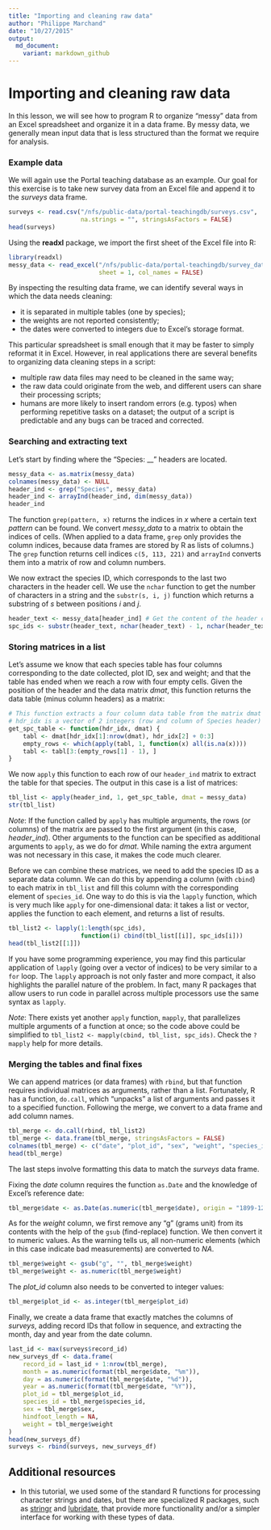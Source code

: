 ```yaml
---
title: "Importing and cleaning raw data"
author: "Philippe Marchand"
date: "10/27/2015"
output: 
  md_document:
    variant: markdown_github
---
```


# Importing and cleaning raw data

In this lesson, we will see how to program R to organize "messy" data from an Excel spreadsheet and organize it in a data frame. By messy data, we generally mean input data that is less structured than the format we require for analysis.

### Example data

We will again use the Portal teaching database as an example. Our goal for this exercise is to take new survey data from an Excel file and append it to the *surveys* data frame.
```r
surveys <- read.csv("/nfs/public-data/portal-teachingdb/surveys.csv", 
                    na.strings = "", stringsAsFactors = FALSE)
head(surveys)
```

Using the **readxl** package, we import the first sheet of the Excel file into R:
```r
library(readxl)
messy_data <- read_excel("/nfs/public-data/portal-teachingdb/survey_data_spreadsheet_messy.xls",
                         sheet = 1, col_names = FALSE)
```

By inspecting the resulting data frame, we can identify several ways in which the data needs cleaning:

* it is separated in multiple tables (one by species);
* the weights are not reported consistently;
* the dates were converted to integers due to Excel's storage format.

This particular spreadsheet is small enough that it may be faster to simply reformat it in Excel. However, in real applications there are several benefits to organizing data cleaning steps in a script:

* multiple raw data files may need to be cleaned in the same way;
* the raw data could originate from the web, and different users can share their processing scripts;
* humans are more likely to insert random errors (e.g. typos) when performing repetitive tasks on a dataset; the output of a script is predictable and any bugs can be traced and corrected.

### Searching and extracting text

Let's start by finding where the "Species: __" headers are located.
```r
messy_data <- as.matrix(messy_data)
colnames(messy_data) <- NULL
header_ind <- grep("Species", messy_data)
header_ind <- arrayInd(header_ind, dim(messy_data))
header_ind
```
The function `grep(pattern, x)` returns the indices in *x* where a certain text *pattern* can be found. We convert *messy_data* to a matrix to obtain the indices of cells. (When applied to a data frame, `grep` only provides the column indices, because data frames are stored by R as lists of columns.) The `grep` function returns cell indices `c(5, 113, 221)` and `arrayInd` converts them into a matrix of row and column numbers.

We now extract the species ID, which corresponds to the last two characters in the header cell. We use the `nchar` function to get the number of characters in a string and the `substr(s, i, j)` function which returns a substring of *s* between positions *i* and *j*. 
```r
header_text <- messy_data[header_ind] # Get the content of the header cells
spc_ids <- substr(header_text, nchar(header_text) - 1, nchar(header_text))
```

### Storing matrices in a list

Let's assume we know that each species table has four columns corresponding to the date collected, plot ID, sex and weight; and that the table has ended when we reach a row with four empty cells. Given the position of the header and the data matrix *dmat*, this function returns the data table (minus column headers) as a matrix:
```r
# This function extracts a four column data table from the matrix dmat
# hdr_idx is a vector of 2 integers (row and column of Species header)
get_spc_table <- function(hdr_idx, dmat) {
    tabl <- dmat[hdr_idx[1]:nrow(dmat), hdr_idx[2] + 0:3]
    empty_rows <- which(apply(tabl, 1, function(x) all(is.na(x))))
    tabl <- tabl[3:(empty_rows[1] - 1), ]
}
```

We now `apply` this function to each row of our `header_ind` matrix to extract the table for that species. The output in this case is a list of matrices: 
```r
tbl_list <- apply(header_ind, 1, get_spc_table, dmat = messy_data)
str(tbl_list)
```

*Note*: If the function called by `apply` has multiple arguments, the rows (or columns) of the matrix are passed to the first argument (in this case, *header_ind*). Other arguments to the function can be specified as additional arguments to `apply`, as we do for *dmat*. While naming the extra argument was not necessary in this case, it makes the code much clearer.

Before we can combine these matrices, we need to add the species ID as a separate data column. We can do this by appending a column (with `cbind`) to each matrix in `tbl_list` and fill this column with the corresponding element of `species_id`. One way to do this is via the `lapply` function, which is very much like `apply` for one-dimensional data: it takes a list or vector, applies the function to each element, and returns a list of results. 
```r
tbl_list2 <- lapply(1:length(spc_ids), 
                    function(i) cbind(tbl_list[[i]], spc_ids[i]))
head(tbl_list2[[1]])
```
If you have some programming experience, you may find this particular application of `lapply` (going over a vector of indices) to be very similar to a `for` loop. The `lapply` approach is not only faster and more compact, it also highlights the parallel nature of the problem. In fact, many R packages that allow users to run code in parallel across multiple processors use the same syntax as `lapply`.

*Note*: There exists yet another `apply` function, `mapply`, that parallelizes multiple arguments of a function at once; so the code above could be simplified to `tbl_list2 <- mapply(cbind, tbl_list, spc_ids)`. Check the `?mapply` help for more details.

### Merging the tables and final fixes

We can append matrices (or data frames) with `rbind`, but that function requires individual matrices as arguments, rather than a list. Fortunately, R has a function, `do.call`, which "unpacks" a list of arguments and passes it to a specified function. Following the merge, we convert to a data frame and add column names.
```r
tbl_merge <- do.call(rbind, tbl_list2)
tbl_merge <- data.frame(tbl_merge, stringsAsFactors = FALSE)
colnames(tbl_merge) <- c("date", "plot_id", "sex", "weight", "species_id")
head(tbl_merge)
```

The last steps involve formatting this data to match the *surveys* data frame. 

Fixing the *date* column requires the function `as.Date` and the knowledge of Excel's reference date:
```r
tbl_merge$date <- as.Date(as.numeric(tbl_merge$date), origin = "1899-12-30")
```

As for the *weight* column, we first remove any "g" (grams unit) from its contents with the help of the `gsub` (find-replace) function. We then convert it to numeric values. As the warning tells us, all non-numeric elements (which in this case indicate bad measurements) are converted to *NA*.
```r
tbl_merge$weight <- gsub("g", "", tbl_merge$weight)
tbl_merge$weight <- as.numeric(tbl_merge$weight)
```

The *plot_id* column also needs to be converted to integer values:
```r
tbl_merge$plot_id <- as.integer(tbl_merge$plot_id)
```

Finally, we create a data frame that exactly matches the columns of *surveys*, adding record IDs that follow in sequence, and extracting the month, day and year from the date column.

```r
last_id <- max(surveys$record_id)
new_surveys_df <- data.frame(
    record_id = last_id + 1:nrow(tbl_merge),
    month = as.numeric(format(tbl_merge$date, "%m")),
    day = as.numeric(format(tbl_merge$date, "%d")),
    year = as.numeric(format(tbl_merge$date, "%Y")),
    plot_id = tbl_merge$plot_id,
    species_id = tbl_merge$species_id,
    sex = tbl_merge$sex,
    hindfoot_length = NA,
    weight = tbl_merge$weight
)
head(new_surveys_df)
surveys <- rbind(surveys, new_surveys_df)
```


## Additional resources

* In this tutorial, we used some of the standard R functions for processing character strings and dates, but there are specialized R packages, such as [stringr](https://cran.r-project.org/web/packages/stringr/index.html) and [lubridate](https://cran.r-project.org/web/packages/lubridate/index.html), that provide more functionality and/or a simpler interface for working with these types of data.
